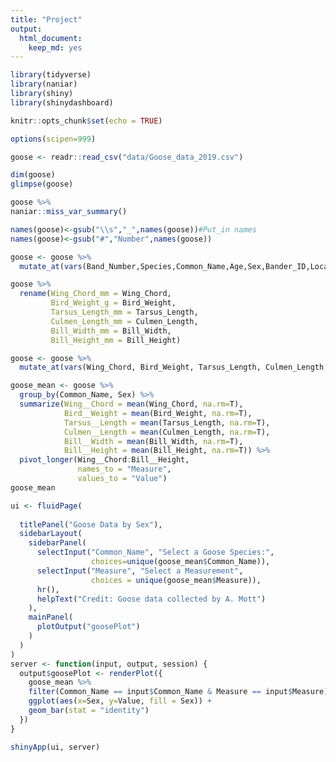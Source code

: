 ```yaml
---
title: "Project"
output: 
  html_document: 
    keep_md: yes
---
```

```r
library(tidyverse)
library(naniar)
library(shiny)
library(shinydashboard)
```

```r
knitr::opts_chunk$set(echo = TRUE)
```
```r
options(scipen=999)
```
```r
goose <- readr::read_csv("data/Goose_data_2019.csv")
```
```r
dim(goose)
glimpse(goose)
```
```r
goose %>% 
naniar::miss_var_summary()
```
```r
names(goose)<-gsub("\\s","_",names(goose))#Put_in names
names(goose)<-gsub("#","Number",names(goose))
```
```r
goose <- goose %>% 
  mutate_at(vars(Band_Number,Species,Common_Name,Age,Sex,Bander_ID,Location,How_Captured,Transmitter_Affixed,Cloacal_Swab,Blood_Sample_Taken, Transmitter_ID,Aux_Marker_Type,Season), as.factor)
```
```r
goose %>% 
  rename(Wing_Chord_mm = Wing_Chord,
         Bird_Weight_g = Bird_Weight,
         Tarsus_Length_mm = Tarsus_Length,
         Culmen_Length_mm = Culmen_Length,
         Bill_Width_mm = Bill_Width,
         Bill_Height_mm = Bill_Height)
```

```r
goose <- goose %>% 
  mutate_at(vars(Wing_Chord, Bird_Weight, Tarsus_Length, Culmen_Length, Bill_Width, Bill_Height), as.numeric)
```

```r
goose_mean <- goose %>% 
  group_by(Common_Name, Sex) %>% 
  summarize(Wing__Chord = mean(Wing_Chord, na.rm=T),
            Bird__Weight = mean(Bird_Weight, na.rm=T),
            Tarsus__Length = mean(Tarsus_Length, na.rm=T),
            Culmen__Length = mean(Culmen_Length, na.rm=T),
            Bill__Width = mean(Bill_Width, na.rm=T),
            Bill__Height = mean(Bill_Height, na.rm=T)) %>% 
  pivot_longer(Wing__Chord:Bill__Height,
               names_to = "Measure",
               values_to = "Value")
goose_mean
```

```r
ui <- fluidPage(    
  
  titlePanel("Goose Data by Sex"), 
  sidebarLayout(      
    sidebarPanel(
      selectInput("Common_Name", "Select a Goose Species:", 
                  choices=unique(goose_mean$Common_Name)),
      selectInput("Measure", "Select a Measurement",
                  choices = unique(goose_mean$Measure)),
      hr(),
      helpText("Credit: Goose data collected by A. Mott")
    ),
    mainPanel(
      plotOutput("goosePlot")  
    )
  )
)
server <- function(input, output, session) {
  output$goosePlot <- renderPlot({
    goose_mean %>% 
    filter(Common_Name == input$Common_Name & Measure == input$Measure) %>% 
    ggplot(aes(x=Sex, y=Value, fill = Sex)) + 
    geom_bar(stat = "identity")
  })
}

shinyApp(ui, server)
```



